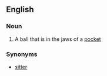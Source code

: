 ==English==

===Noun===
{{en-noun|head=[[hanging]] [[ball]]}}

# {{context|sports|billiards|snooker|pool}} A ball that is in the jaws of a [[pocket]]

===Synonyms===
* [[sitter]]